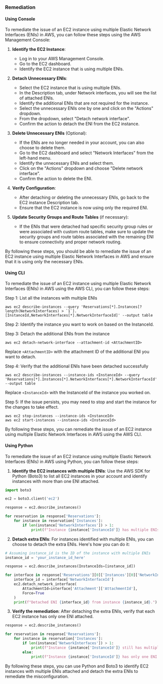 ### Remediation

#### Using Console

To remediate the issue of an EC2 instance using multiple Elastic Network Interfaces (ENIs) in AWS, you can follow these steps using the AWS Management Console:

1. **Identify the EC2 Instance**:
   - Log in to your AWS Management Console.
   - Go to the EC2 dashboard.
   - Identify the EC2 instance that is using multiple ENIs.

2. **Detach Unnecessary ENIs**:
   - Select the EC2 instance that is using multiple ENIs.
   - In the Description tab, under Network interfaces, you will see the list of attached ENIs.
   - Identify the additional ENIs that are not required for the instance.
   - Select the unnecessary ENIs one by one and click on the "Actions" dropdown.
   - From the dropdown, select "Detach network interface".
   - Confirm the action to detach the ENI from the EC2 instance.

3. **Delete Unnecessary ENIs** (Optional):
   - If the ENIs are no longer needed in your account, you can also choose to delete them.
   - Go to the EC2 dashboard and select "Network Interfaces" from the left-hand menu.
   - Identify the unnecessary ENIs and select them.
   - Click on the "Actions" dropdown and choose "Delete network interface".
   - Confirm the action to delete the ENI.

4. **Verify Configuration**:
   - After detaching or deleting the unnecessary ENIs, go back to the EC2 instance Description tab.
   - Ensure that the EC2 instance is now using only the required ENI.

5. **Update Security Groups and Route Tables** (if necessary):
   - If the ENIs that were detached had specific security group rules or were associated with custom route tables, make sure to update the security groups and route tables associated with the remaining ENI to ensure connectivity and proper network routing.

By following these steps, you should be able to remediate the issue of an EC2 instance using multiple Elastic Network Interfaces in AWS and ensure that it is using only the necessary ENIs.

#### Using CLI

To remediate the issue of an EC2 instance using multiple Elastic Network Interfaces (ENIs) in AWS using the AWS CLI, you can follow these steps:

Step 1: List all the instances with multiple ENIs
```
aws ec2 describe-instances --query 'Reservations[*].Instances[?length(NetworkInterfaces) > `1`].[InstanceId,NetworkInterfaces[*].NetworkInterfaceId]' --output table
```

Step 2: Identify the instance you want to work on based on the InstanceId.

Step 3: Detach the additional ENIs from the instance
```
aws ec2 detach-network-interface --attachment-id <AttachmentID>
```
Replace `<AttachmentID>` with the attachment ID of the additional ENI you want to detach.

Step 4: Verify that the additional ENIs have been detached successfully
```
aws ec2 describe-instances --instance-ids <InstanceId> --query 'Reservations[*].Instances[*].NetworkInterfaces[*].NetworkInterfaceId' --output table
```
Replace `<InstanceId>` with the InstanceId of the instance you worked on.

Step 5: If the issue persists, you may need to stop and start the instance for the changes to take effect.
```
aws ec2 stop-instances --instance-ids <InstanceId>
aws ec2 start-instances --instance-ids <InstanceId>
```

By following these steps, you can remediate the issue of an EC2 instance using multiple Elastic Network Interfaces in AWS using the AWS CLI.

#### Using Python

To remediate the issue of an EC2 instance using multiple Elastic Network Interfaces (ENIs) in AWS using Python, you can follow these steps:

1. **Identify the EC2 instances with multiple ENIs**: Use the AWS SDK for Python (Boto3) to list all EC2 instances in your account and identify instances with more than one ENI attached.

```python
import boto3

ec2 = boto3.client('ec2')

response = ec2.describe_instances()

for reservation in response['Reservations']:
    for instance in reservation['Instances']:
        if len(instance['NetworkInterfaces']) > 1:
            print(f"Instance {instance['InstanceId']} has multiple ENIs attached.")
```

2. **Detach extra ENIs**: For instances identified with multiple ENIs, you can choose to detach the extra ENIs. Here's how you can do it:

```python
# Assuming instance_id is the ID of the instance with multiple ENIs
instance_id = 'your_instance_id_here'

response = ec2.describe_instances(InstanceIds=[instance_id])

for interface in response['Reservations'][0]['Instances'][0]['NetworkInterfaces'][1:]:
    interface_id = interface['NetworkInterfaceId']
    ec2.detach_network_interface(
        AttachmentId=interface['Attachment']['AttachmentId'],
        Force=True
    )
    print(f"Detached ENI {interface_id} from instance {instance_id}.")
```

3. **Verify the remediation**: After detaching the extra ENIs, verify that each EC2 instance has only one ENI attached.

```python
response = ec2.describe_instances()

for reservation in response['Reservations']:
    for instance in reservation['Instances']:
        if len(instance['NetworkInterfaces']) > 1:
            print(f"Instance {instance['InstanceId']} still has multiple ENIs attached.")
        else:
            print(f"Instance {instance['InstanceId']} has only one ENI attached.")
```

By following these steps, you can use Python and Boto3 to identify EC2 instances with multiple ENIs attached and detach the extra ENIs to remediate the misconfiguration.

